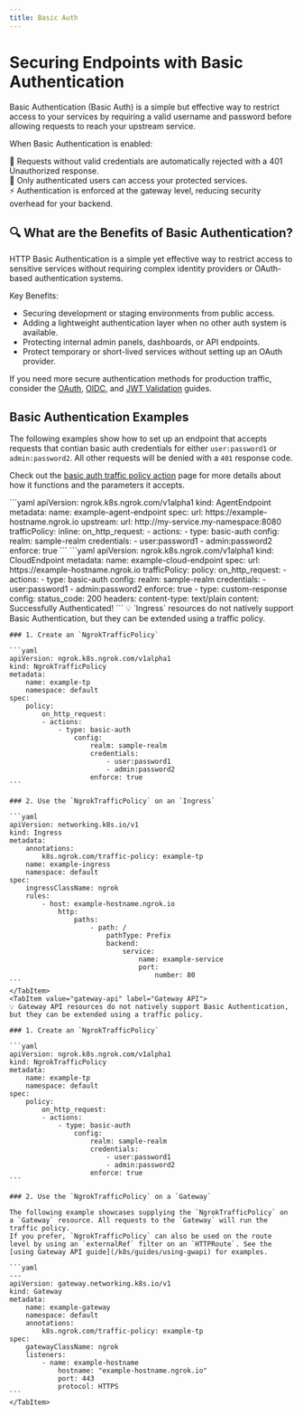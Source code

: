 ```yaml
---
title: Basic Auth
---
```



# Securing Endpoints with Basic Authentication

Basic Authentication (Basic Auth) is a simple but effective way to restrict access to your services by requiring a valid username and password before allowing requests to reach your upstream service.

When Basic Authentication is enabled:

🔐 Requests without valid credentials are automatically rejected with a 401 Unauthorized response. <br />
🔐 Only authenticated users can access your protected services. <br />
⚡ Authentication is enforced at the gateway level, reducing security overhead for your backend. <br />


## 🔍 What are the Benefits of Basic Authentication?

HTTP Basic Authentication is a simple yet effective way to restrict access to sensitive services without requiring complex identity providers or OAuth-based authentication systems.

Key Benefits:

- Securing development or staging environments from public access.
- Adding a lightweight authentication layer when no other auth system is available.
- Protecting internal admin panels, dashboards, or API endpoints.
- Protect temporary or short-lived services without setting up an OAuth provider.

If you need more secure authentication methods for production traffic, consider the [OAuth](/k8s/guides/how-to/oauth), [OIDC](/k8s/guides/how-to/oidc), and [JWT Validation](/k8s/guides/how-to/jwt-validation) guides.

## Basic Authentication Examples

The following examples show how to set up an endpoint that accepts requests that contian basic auth credentials for either `user:password1` or `admin:password2`.
All other requests will be denied with a `401` response code.

Check out the [basic auth traffic policy action](/traffic-policy/actions/basic-auth/) page for more details about how it functions and the parameters it accepts.

<Tabs groupId="kind" queryString="kind">
	<TabItem value="agent-endpoint" label="AgentEndpoint" default>
	```yaml
	apiVersion: ngrok.k8s.ngrok.com/v1alpha1
	kind: AgentEndpoint
	metadata:
		name: example-agent-endpoint
	spec:
		url: https://example-hostname.ngrok.io
		upstream:
			url: http://my-service.my-namespace:8080
		trafficPolicy:
			inline:
				on_http_request:
				- actions:
					- type: basic-auth
						config:
							realm: sample-realm
							credentials:
								- user:password1
								- admin:password2
							enforce: true
	```
	</TabItem>
	<TabItem value="cloud-endpoint" label="CloudEndpoint">
	```yaml
	apiVersion: ngrok.k8s.ngrok.com/v1alpha1
	kind: CloudEndpoint
	metadata:
		name: example-cloud-endpoint
	spec:
		url: https://example-hostname.ngrok.io
		trafficPolicy:
			policy:
				on_http_request:
				- actions:
					- type: basic-auth
						config:
							realm: sample-realm
							credentials:
								- user:password1
								- admin:password2
							enforce: true
					- type: custom-response
						config:
							status_code: 200
							headers:
								content-type: text/plain
							content: Successfully Authenticated!
	```
	</TabItem>
	<TabItem value="ingress" label="Ingress">
	💡 `Ingress` resources do not natively support Basic Authentication, but they can be extended using a traffic policy.

	### 1. Create an `NgrokTrafficPolicy`

	```yaml
	apiVersion: ngrok.k8s.ngrok.com/v1alpha1
	kind: NgrokTrafficPolicy
	metadata:
		name: example-tp
		namespace: default
	spec:
		policy:
			on_http_request:
			- actions:
				- type: basic-auth
					config:
						realm: sample-realm
						credentials:
							- user:password1
							- admin:password2
						enforce: true
	```

	### 2. Use the `NgrokTrafficPolicy` on an `Ingress`

	```yaml
	apiVersion: networking.k8s.io/v1
	kind: Ingress
	metadata:
		annotations:
			k8s.ngrok.com/traffic-policy: example-tp
		name: example-ingress
		namespace: default
	spec:
		ingressClassName: ngrok
		rules:
			- host: example-hostname.ngrok.io
				http:
					paths:
						- path: /
							pathType: Prefix
							backend:
								service:
									name: example-service
									port:
										number: 80
	```
	</TabItem>
	<TabItem value="gateway-api" label="Gateway API">
	💡 Gateway API resources do not natively support Basic Authentication, but they can be extended using a traffic policy.

	### 1. Create an `NgrokTrafficPolicy`

	```yaml
	apiVersion: ngrok.k8s.ngrok.com/v1alpha1
	kind: NgrokTrafficPolicy
	metadata:
		name: example-tp
		namespace: default
	spec:
		policy:
			on_http_request:
			- actions:
				- type: basic-auth
					config:
						realm: sample-realm
						credentials:
							- user:password1
							- admin:password2
						enforce: true
	```

	### 2. Use the `NgrokTrafficPolicy` on a `Gateway`

	The following example showcases supplying the `NgrokTrafficPolicy` on a `Gateway` resource. All requests to the `Gateway` will run the traffic policy.
	If you prefer, `NgrokTrafficPolicy` can also be used on the route level by using an `externalRef` filter on an `HTTPRoute`. See the [using Gateway API guide](/k8s/guides/using-gwapi) for examples.

	```yaml
	---
	apiVersion: gateway.networking.k8s.io/v1
	kind: Gateway
	metadata:
		name: example-gateway
		namespace: default
		annotations:
			k8s.ngrok.com/traffic-policy: example-tp
	spec:
		gatewayClassName: ngrok
		listeners:
			- name: example-hostname
				hostname: "example-hostname.ngrok.io"
				port: 443
				protocol: HTTPS
	```
	</TabItem>
</Tabs>
